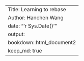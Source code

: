 ---
Title: Learning to rebase
Author: Hanchen Wang
date: "'r Sys.Date()'"
output:
  bookdown::html_document2
keep_md: true
---